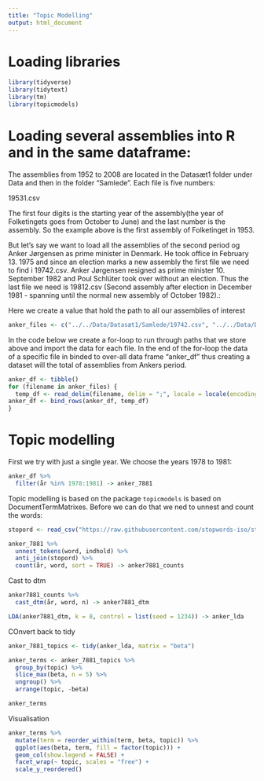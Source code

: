 ```yaml
---
title: "Topic Modelling"
output: html_document
---
```

# Loading libraries
```r
library(tidyverse)
library(tidytext)
library(tm)
library(topicmodels)
```

# Loading several assemblies into R and in the same dataframe: 

The assemblies from 1952 to 2008 are located in the Datasæt1 folder under Data and then in the folder "Samlede". Each file is five numbers: 

19531.csv

The first four digits is the starting year of the assembly(the year of Folketingets goes from October to June) and the last number is the assembly. So the example above is the first assembly of Folketinget in 1953. 

But let's say we want to load all the assemblies of the second period og Anker Jørgensen as prime minister in Denmark. He took office in February 13. 1975 and since an election marks a new assembly the first file we need to find i 19742.csv. Anker Jørgensen resigned as prime minister 10. September 1982 and Poul Schlüter took over without an election. Thus the last file we need is 19812.csv (Second assembly after election in December 1981 - spanning until the normal new assembly of October 1982).:


Here we create a value that hold the path to all our assemblies of interest
```r
anker_files <- c("../../Data/Datasæt1/Samlede/19742.csv", "../../Data/Datasæt1/Samlede/19751.csv", "../../Data/Datasæt1/Samlede/19761.csv", "../../Data/Datasæt1/Samlede/19762.csv", "../../Data/Datasæt1/Samlede/19771.csv", "../../Data/Datasæt1/Samlede/19781.csv", "../../Data/Datasæt1/Samlede/19791.csv", "../../Data/Datasæt1/Samlede/19792.csv", "../../Data/Datasæt1/Samlede/19801.csv", "../../Data/Datasæt1/Samlede/19811.csv", "../../Data/Datasæt1/Samlede/19812.csv")
```


In the code below we create a for-loop to run through paths that we store above and import the data for each file. In the end of the for-loop the data of a specific file in binded to over-all data frame "anker_df" thus creating a dataset will the total of assemblies from Ankers period. 
```r
anker_df <- tibble()
for (filename in anker_files) {
  temp_df <- read_delim(filename, delim = ";", locale = locale(encoding = "windows-1252"))
anker_df <- bind_rows(anker_df, temp_df)
}
```


# Topic modelling
First we try with just a single year. We choose the years 1978 to 1981:
```r
anker_df %>% 
  filter(år %in% 1978:1981) -> anker_7881
```


Topic modelling is based on the package `topicmodels` is based on DocumentTermMatrixes. Before we can do that we ned to unnest and count the words:

```r
stopord <- read_csv("https://raw.githubusercontent.com/stopwords-iso/stopwords-da/master/stopwords-da.txt", col_names = "word")
```


```r
anker_7881 %>% 
  unnest_tokens(word, indhold) %>% 
  anti_join(stopord) %>% 
  count(år, word, sort = TRUE) -> anker7881_counts
```


Cast to dtm
```r
anker7881_counts %>% 
  cast_dtm(år, word, n) -> anker7881_dtm
```


```r
LDA(anker7881_dtm, k = 8, control = list(seed = 1234)) -> anker_lda
```


COnvert back to tidy 

```r
anker_7881_topics <- tidy(anker_lda, matrix = "beta")
```



```r
anker_terms <- anker_7881_topics %>%
  group_by(topic) %>%
  slice_max(beta, n = 5) %>% 
  ungroup() %>%
  arrange(topic, -beta)

anker_terms
```
Visualisation
```r
anker_terms %>%
  mutate(term = reorder_within(term, beta, topic)) %>%
  ggplot(aes(beta, term, fill = factor(topic))) +
  geom_col(show.legend = FALSE) +
  facet_wrap(~ topic, scales = "free") +
  scale_y_reordered()
```

